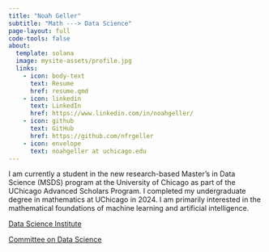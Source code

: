 ```yaml
---
title: "Noah Geller"
subtitle: "Math ---> Data Science"
page-layout: full
code-tools: false
about: 
  template: solana
  image: mysite-assets/profile.jpg
  links:
    - icon: body-text
      text: Resume
      href: resume.qmd
    - icon: linkedin
      text: LinkedIn
      href: https://www.linkedin.com/in/noahgeller/
    - icon: github
      text: GitHub
      href: https://github.com/nfrgeller
    - icon: envelope
      text: noahgeller at uchicago.edu
---
```

I am currently a student in the new research-based Master's in Data Science (MSDS) program at the University of Chicago as part of the UChicago Advanced Scholars Program. I completed my undergraduate degree in mathematics at UChicago in 2024. I am primarily interested in the mathematical foundations of machine learning and artificial intelligence. 

[Data Science Institute](https://datascience.uchicago.edu/)

[Committee on Data Science](https://codas.uchicago.edu/about/)


